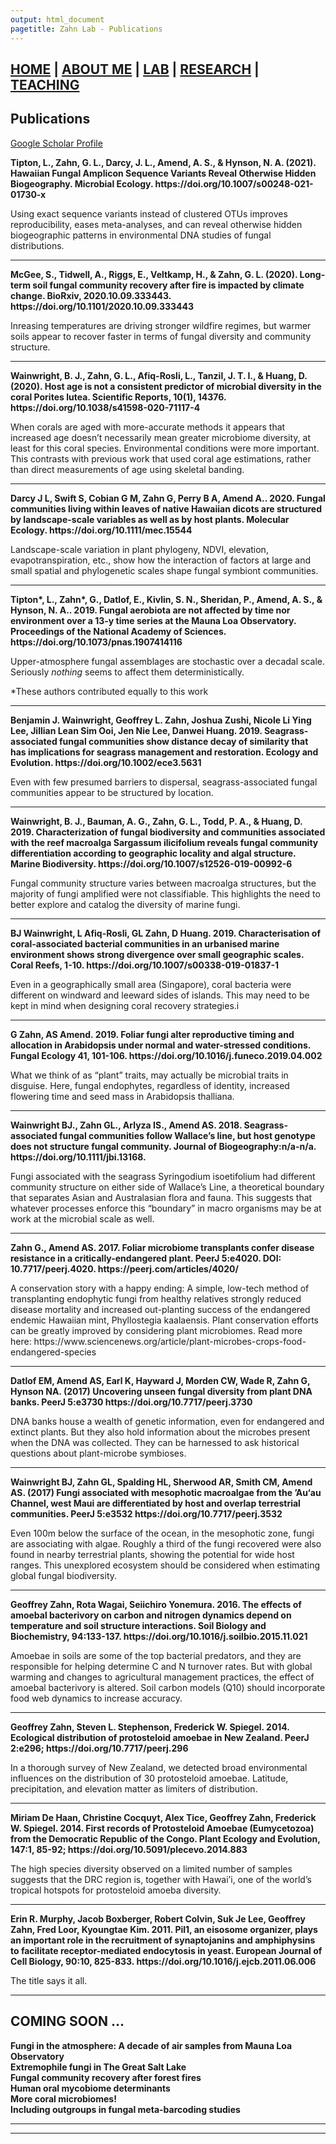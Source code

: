 ```yaml
---
output: html_document
pagetitle: Zahn Lab - Publications
---
```


<style type="text/css">
.main-container {
  max-width: 1800px;
  margin-left: auto;
  margin-right: auto;
}
</style>


## [HOME](http://gzahn.github.io/) | [ABOUT ME](http://gzahn.github.io/about-me/) | [LAB](http://gzahn.github.io/lab/) | [RESEARCH](http://gzahn.github.io/pubs-and-pres/) | [TEACHING](http://gzahn.github.io/coursemap/)


<style>
div.gray { background-color:#aabdaf; border-radius: 5px; padding: 20px;}
</style>
<div class = "gray">

# Publications

[Google Scholar Profile](https://scholar.google.com/citations?user=CkjjlnwAAAAJ&hl=en&oi=ao)

**Tipton, L., Zahn, G. L., Darcy, J. L., Amend, A. S., & Hynson, N. A. (2021). Hawaiian Fungal Amplicon Sequence Variants Reveal Otherwise Hidden Biogeography. Microbial Ecology. https://doi.org/10.1007/s00248-021-01730-x**

Using exact sequence variants instead of clustered OTUs improves reproducibility, eases meta-analyses, and can reveal otherwise hidden biogeographic patterns in environmental DNA studies of fungal distributions.

___

**McGee, S., Tidwell, A., Riggs, E., Veltkamp, H., & Zahn, G. L. (2020). Long-term soil fungal community recovery after fire is impacted by climate change. BioRxiv, 2020.10.09.333443. https://doi.org/10.1101/2020.10.09.333443**

Inreasing temperatures are driving stronger wildfire regimes, but warmer soils appear to recover faster in terms of fungal diversity and community structure.

___

**Wainwright, B. J., Zahn, G. L., Afiq-Rosli, L., Tanzil, J. T. I., & Huang, D. (2020). Host age is not a consistent predictor of microbial diversity in the coral Porites lutea. Scientific Reports, 10(1), 14376. https://doi.org/10.1038/s41598-020-71117-4**

When corals are aged with more-accurate methods it appears that increased age doesn't necessarily mean greater microbiome diversity, at least for this coral species. Environmental conditions were more important. This contrasts with previous work that used coral age estimations, rather than direct measurements of age using skeletal banding.

___

**Darcy J L, Swift S, Cobian G M, Zahn G, Perry B A, Amend A.. 2020. Fungal communities living within leaves of native Hawaiian dicots are structured by landscape-scale variables as well as by host plants. Molecular Ecology. https://doi.org/10.1111/mec.15544**

Landscape-scale variation in plant phylogeny, NDVI, elevation, evapotranspiration, etc., show how the interaction of factors at large and small spatial and phylogenetic scales shape fungal symbiont communities.
 
___

**Tipton\*, L., Zahn\*, G., Datlof, E., Kivlin, S. N., Sheridan, P., Amend, A. S., & Hynson, N. A.. 2019. Fungal aerobiota are not affected by time nor environment over a 13-y time series at the Mauna Loa Observatory. Proceedings of the National Academy of Sciences. https://doi.org/10.1073/pnas.1907414116**

Upper-atmosphere fungal assemblages are stochastic over a decadal scale. Seriously *nothing* seems to affect them deterministically.

*These authors contributed equally to this work

___

**Benjamin J. Wainwright, Geoffrey L. Zahn, Joshua Zushi, Nicole Li Ying Lee, Jillian Lean Sim Ooi, Jen Nie Lee, Danwei Huang. 2019. Seagrass-associated fungal communities show distance decay of similarity that has implications for seagrass management and restoration. Ecology and Evolution. https://doi.org/10.1002/ece3.5631**

Even with few presumed barriers to dispersal, seagrass-associated fungal communities appear to be structured by location.

___

**Wainwright, B. J., Bauman, A. G., Zahn, G. L., Todd, P. A., & Huang, D. 2019. Characterization of fungal biodiversity and communities associated with the reef macroalga Sargassum ilicifolium reveals fungal community differentiation according to geographic locality and algal structure. Marine Biodiversity. https://doi.org/10.1007/s12526-019-00992-6**

Fungal community structure varies between macroalga structures, but the majority of fungi amplified were not classifiable. This highlights the need to better explore and catalog the diversity of marine fungi.

___

**BJ Wainwright, L Afiq-Rosli, GL Zahn, D Huang. 2019. Characterisation of coral-associated bacterial communities in an urbanised marine environment shows strong divergence over small geographic scales. Coral Reefs, 1-10. https://doi.org/10.1007/s00338-019-01837-1**

Even in a geographically small area (Singapore), coral bacteria were different on windward and leeward sides of islands. This may need to be kept in mind when designing coral recovery strategies.i

___

**G Zahn, AS Amend. 2019. Foliar fungi alter reproductive timing and allocation in Arabidopsis under normal and water-stressed conditions. Fungal Ecology 41, 101-106. https://doi.org/10.1016/j.funeco.2019.04.002**

What we think of as “plant” traits, may actually be microbial traits in disguise. Here, fungal endophytes, regardless of identity, increased flowering time and seed mass in Arabidopsis thalliana.

___

**Wainwright BJ., Zahn GL., Arlyza IS., Amend AS. 2018. Seagrass-associated fungal communities follow Wallace’s line, but host genotype does not structure fungal community. Journal of Biogeography:n/a-n/a. https://doi.org/10.1111/jbi.13168.**

Fungi associated with the seagrass Syringodium isoetifolium had different community structure on either side of Wallace’s Line, a theoretical boundary that separates Asian and Australasian flora and fauna. This suggests that whatever processes enforce this “boundary” in macro organisms may be at work at the microbial scale as well.

___

**Zahn G., Amend AS. 2017. Foliar microbiome transplants confer disease resistance in a critically-endangered plant. PeerJ 5:e4020. DOI: 10.7717/peerj.4020. https://peerj.com/articles/4020/**

A conservation story with a happy ending: A simple, low-tech method of transplanting endophytic fungi from healthy relatives strongly reduced disease mortality and increased out-planting success of the endangered endemic Hawaiian mint, Phyllostegia kaalaensis. Plant conservation efforts can be greatly improved by considering plant microbiomes. Read more here: https://www.sciencenews.org/article/plant-microbes-crops-food-endangered-species

___

**Datlof EM, Amend AS, Earl K, Hayward J, Morden CW, Wade R, Zahn G, Hynson NA. (2017) Uncovering unseen fungal diversity from plant DNA banks. PeerJ 5:e3730 https://doi.org/10.7717/peerj.3730**

DNA banks house a wealth of genetic information, even for endangered and extinct plants. But they also hold information about the microbes present when the DNA was collected. They can be harnessed to ask historical questions about plant-microbe symbioses.

___

**Wainwright BJ, Zahn GL, Spalding HL, Sherwood AR, Smith CM, Amend AS. (2017) Fungi associated with mesophotic macroalgae from the ‘Au‘au Channel, west Maui are differentiated by host and overlap terrestrial communities. PeerJ 5:e3532 https://doi.org/10.7717/peerj.3532**

Even 100m below the surface of the ocean, in the mesophotic zone, fungi are associating with algae. Roughly a third of the fungi recovered were also found in nearby terrestrial plants, showing the potential for wide host ranges. This unexplored ecosystem should be considered when estimating global fungal biodiversity.

___

**Geoffrey Zahn, Rota Wagai, Seiichiro Yonemura. 2016. The effects of amoebal bacterivory on carbon and nitrogen dynamics depend on temperature and soil structure interactions. Soil Biology and Biochemistry, 94:133-137. https://doi.org/10.1016/j.soilbio.2015.11.021**

Amoebae in soils are some of the top bacterial predators, and they are responsible for helping determine C and N turnover rates. But with global warming and changes to agricultural management practices, the effect of amoebal bacterivory is altered. Soil carbon models (Q10) should incorporate food web dynamics to increase accuracy.

___

**Geoffrey Zahn, Steven L. Stephenson, Frederick W. Spiegel. 2014. Ecological distribution of protosteloid amoebae in New Zealand. PeerJ 2:e296; https://doi.org/10.7717/peerj.296**

In a thorough survey of New Zealand, we detected broad environmental influences on the distribution of 30 protosteloid amoebae. Latitude, precipitation, and elevation matter as limiters of distribution.

___

**Miriam De Haan, Christine Cocquyt, Alex Tice, Geoffrey Zahn, Frederick W. Spiegel. 2014. First records of Protosteloid Amoebae (Eumycetozoa) from the Democratic Republic of the Congo. Plant Ecology and Evolution, 147:1, 85-92; https://doi.org/10.5091/plecevo.2014.883**

The high species diversity observed on a limited number of samples suggests that the DRC region is, together with Hawai’i, one of the world’s tropical hotspots for protosteloid amoeba diversity.

___

**Erin R. Murphy, Jacob Boxberger, Robert Colvin, Suk Je Lee, Geoffrey Zahn, Fred Loor, Kyoungtae Kim. 2011. Pil1, an eisosome organizer, plays an important role in the recruitment of synaptojanins and amphiphysins to facilitate receptor-mediated endocytosis in yeast. European Journal of Cell Biology, 90:10, 825-833. https://doi.org/10.1016/j.ejcb.2011.06.006**

The title says it all.

</div>

___

<style>
div.blue { background-color:#a89d82; border-radius: 5px; padding: 20px;}
</style>
<div class = "blue">

# COMING SOON ...
**Fungi in the atmosphere: A decade of air samples from Mauna Loa Observatory<br>
Extremophile fungi in The Great Salt Lake<br>
Fungal community recovery after forest fires<br>
Human oral mycobiome determinants<br>
More coral microbiomes!<br>
Including outgroups in fungal meta-barcoding studies<br>**


</div>


_____


___

